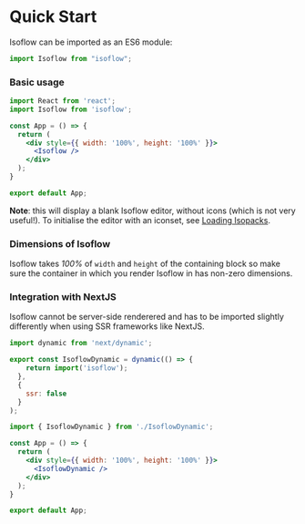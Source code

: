 # Quick Start

Isoflow can be imported as an ES6 module:

```jsx
import Isoflow from "isoflow";
```

### Basic usage

```jsx showLineNumbers
import React from 'react';
import Isoflow from 'isoflow';

const App = () => {
  return (
    <div style={{ width: '100%', height: '100%' }}>
      <Isoflow />
    </div>
  );
}

export default App;
```

**Note**: this will display a blank Isoflow editor, without icons (which is not very useful!).  To initialise the editor with an iconset, see [Loading Isopacks](./isopacks).

### Dimensions of Isoflow

Isoflow takes _100%_ of `width` and `height` of the containing block so make sure the container in which you render Isoflow in has non-zero dimensions.

### Integration with NextJS

Isoflow cannot be server-side renderered and has to be imported slightly differently when using SSR frameworks like NextJS.

```jsx showLineNumbers filename="IsoflowDynamic.jsx"
import dynamic from 'next/dynamic';

export const IsoflowDynamic = dynamic(() => {
    return import('isoflow');
  },
  {
    ssr: false
  }
);
```

```jsx showLineNumbers filename="App.jsx"
import { IsoflowDynamic } from './IsoflowDynamic';

const App = () => {
  return (
    <div style={{ width: '100%', height: '100%' }}>
      <IsoflowDynamic />
    </div>
  );
}

export default App;
```